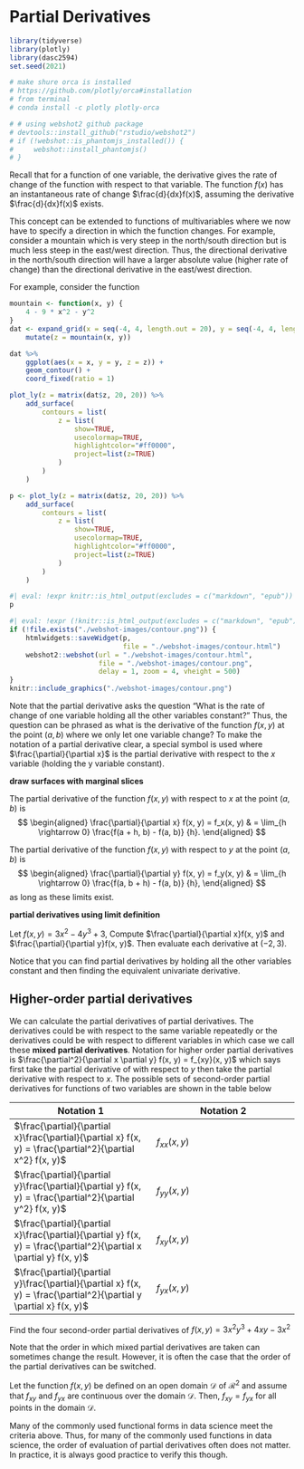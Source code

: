 # Partial Derivatives

```r
library(tidyverse)
library(plotly)
library(dasc2594)
set.seed(2021)
```

```r
# make shure orca is installed
# https://github.com/plotly/orca#installation
# from terminal 
# conda install -c plotly plotly-orca

# # using webshot2 github package
# devtools::install_github("rstudio/webshot2")
# if (!webshot::is_phantomjs_installed()) {
#     webshot::install_phantomjs()
# }
```

Recall that for a function of one variable, the derivative gives the rate of change of the function with respect to that variable. The function $f(x)$ has an instantaneous rate of change $\frac{d}{dx}f(x)$, assuming the derivative $\frac{d}{dx}f(x)$ exists. 

This concept can be extended to functions of multivariables where we now have to specify a direction in which the function changes. For example, consider a mountain which is very steep in the north/south direction but is much less steep in the east/west direction. Thus, the directional derivative in the north/south direction will have a larger absolute value (higher rate of change) than the directional derivative in the east/west direction. 

For example, consider the function
```r
mountain <- function(x, y) {
    4 - 9 * x^2 - y^2
}
dat <- expand_grid(x = seq(-4, 4, length.out = 20), y = seq(-4, 4, length.out = 20)) %>%
    mutate(z = mountain(x, y))

dat %>%
    ggplot(aes(x = x, y = y, z = z)) +
    geom_contour() +
    coord_fixed(ratio = 1)
```


```r
plot_ly(z = matrix(dat$z, 20, 20)) %>%
    add_surface(
        contours = list(
            z = list(
                show=TRUE,
                usecolormap=TRUE,
                highlightcolor="#ff0000",
                project=list(z=TRUE)
            )
        )
    )
```

```r
p <- plot_ly(z = matrix(dat$z, 20, 20)) %>%
    add_surface(
        contours = list(
            z = list(
                show=TRUE,
                usecolormap=TRUE,
                highlightcolor="#ff0000",
                project=list(z=TRUE)
            )
        )
    )

```


```r
#| eval: !expr knitr::is_html_output(excludes = c("markdown", "epub"))
p
```


```r
#| eval: !expr (!knitr::is_html_output(excludes = c("markdown", "epub")))
if (!file.exists("./webshot-images/contour.png")) {
    htmlwidgets::saveWidget(p,
                            file = "./webshot-images/contour.html")
    webshot2::webshot(url = "./webshot-images/contour.html", 
                      file = "./webshot-images/contour.png", 
                      delay = 1, zoom = 4, vheight = 500)
}
knitr::include_graphics("./webshot-images/contour.png")

```

Note that the partial derivative asks the question "What is the rate of change of one variable holding all the other variables constant?" Thus, the question can be phrased as what is the derivative of the function $f(x, y)$ at the point $(a, b)$ where we only let one variable change? To make the notation of a partial derivative clear, a special symbol is used where $\frac{\partial}{\partial x}$ is the partial derivative with respect to the $x$ variable (holding the y variable constant).

**draw surfaces with marginal slices**

::: {#def-partial}
The partial derivative of the function $f(x, y)$ with respect to $x$ at the point $(a, b)$ is 
$$
\begin{aligned}
\frac{\partial}{\partial x} f(x, y) = f_x(x, y) & = \lim_{h \rightarrow 0} \frac{f(a + h, b) - f(a, b)} {h}.
\end{aligned}
$$

The partial derivative of the function $f(x, y)$ with respect to $y$ at the point $(a, b)$ is 
$$
\begin{aligned}
\frac{\partial}{\partial y} f(x, y) = f_y(x, y) & = \lim_{h \rightarrow 0} \frac{f(a, b + h) - f(a, b)} {h},
\end{aligned}
$$
as long as these limits exist.
:::

::: {#exm-}
**partial derivatives using limit definition**
:::

::: {#exm-}
Let $f(x, y) = 3x^2 - 4 y^3 + 3$, Compute $\frac{\partial}{\partial x}f(x, y)$ and $\frac{\partial}{\partial y}f(x, y)$. Then evaluate each derivative at $(-2, 3)$.
:::

Notice that you can find partial derivatives by holding all the other variables constant and then finding the equivalent univariate derivative.

## Higher-order partial derivatives

We can calculate the partial derivatives of partial derivatives. The derivatives could be with respect to the same variable repeatedly or the derivatives could be with respect to different variables in which case we call these **mixed partial derivatives**. Notation for higher order partial derivatives is $\frac{\partial^2}{\partial x \partial y} f(x, y) = f_{xy}(x, y)$ which says first take the partial derivative of with respect to $y$ then take the partial derivative with respect to $x$. The possible sets of second-order partial derivatives for functions of two variables are shown in the table below



| Notation 1 | Notation 2 |
|------------|------------|
|$\frac{\partial}{\partial x}\frac{\partial}{\partial x} f(x, y) = \frac{\partial^2}{\partial x^2} f(x, y)$ | $f_{xx}(x, y)$ |
|$\frac{\partial}{\partial y}\frac{\partial}{\partial y} f(x, y) = \frac{\partial^2}{\partial y^2} f(x, y)$ | $f_{yy}(x, y)$ |
|$\frac{\partial}{\partial x}\frac{\partial}{\partial y} f(x, y) = \frac{\partial^2}{\partial x \partial y} f(x, y)$ | $f_{xy}(x, y)$ |
|$\frac{\partial}{\partial y}\frac{\partial}{\partial x} f(x, y) = \frac{\partial^2}{\partial y \partial x} f(x, y)$ | $f_{yx}(x, y)$ |

::: {#exm-}
Find the four second-order partial derivatives of $f(x, y) = 3x^2y^3 + 4xy - 3x^2$
:::


Note that the order in which mixed partial derivatives are taken can sometimes change the result. However, it is often the case that the order of the partial derivatives can be switched.

:::{#thm-}
Let the function $f(x, y)$ be defined on an open domain $\mathcal{D}$ of $\mathcal{R}^2$ and assume that $f_{xy}$ and $f_{yx}$ are continuous over the domain $\mathcal{D}$. Then, $f_{xy} = f_{yx}$ for all points in the domain $\mathcal{D}$.
:::

Many of the commonly used functional forms in data science meet the criteria above. Thus, for many of the commonly used functions in data science, the order of evaluation of partial derivatives often does not matter. In practice, it is always good practice to verify this though.


<!-- ## Differentiability -->
<!-- We have learned how to calculate a derivative, but an important characteristic is whether a derivative exists.  -->
    



